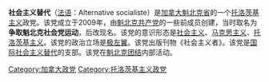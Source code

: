 '''社会主义替代'''（[[法语|法语]]：Alternative socialiste）是[[加拿大|加拿大]][[魁北克省|魁北克省]]的一个[[托洛茨基主义|托洛茨基主义]]政党。该党成立于2009年，由[[魁北克共产党|魁北克共产党]]的一些前成员创建，当时取名为'''争取魁北克社会党运动'''，后改现名。该党的意识形态是[[社会主义|社会主义]]、[[马克思主义|马克思主义]]、[[托洛茨基主义|托洛茨基主义]]。该党的政治立场是[[极左翼|极左翼]]。该党出版刊物《社会主义者》。该党是[[国际社会主义替代|国际社会主义替代]]的支部。该党在[[魁北克团结|魁北克团结]]内部活动。

[[Category:加拿大政党|Category:加拿大政党]]
[[Category:托洛茨基主义政党|Category:托洛茨基主义政党]]